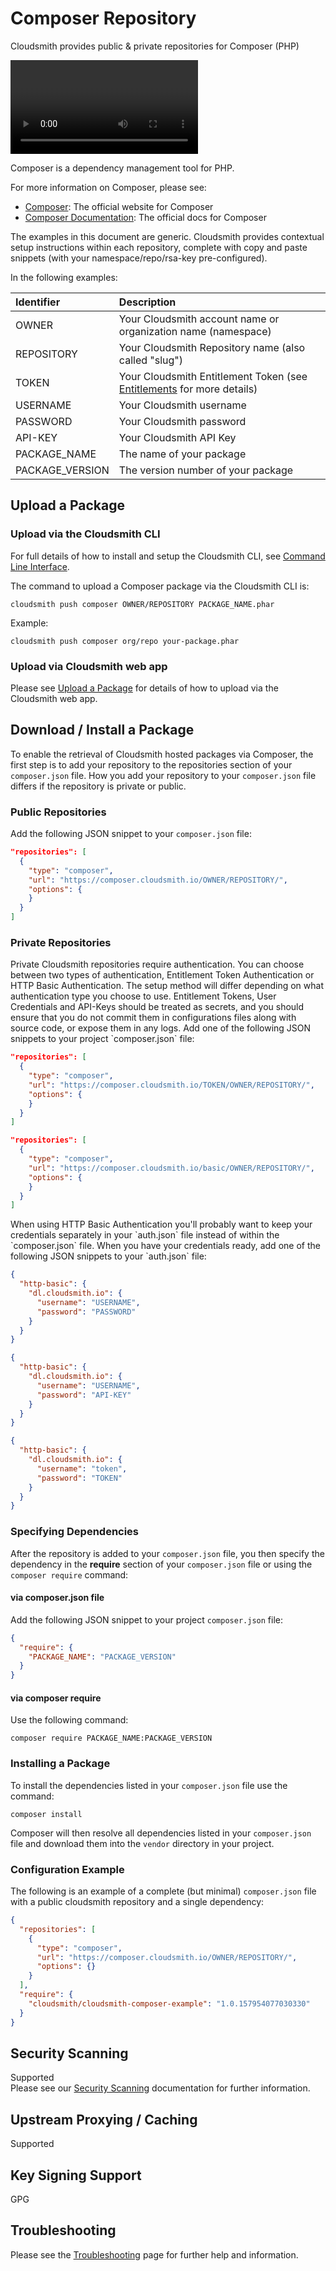 
# Composer Repository

Cloudsmith provides public & private repositories for Composer (PHP)

<Video wistiaId="x8h72d4jxd"></Video>

Composer is a dependency management tool for PHP.

For more information on Composer, please see:

- [Composer](https://getcomposer.org/): The official website for Composer
- [Composer Documentation](https://getcomposer.org/doc/): The official docs for Composer

<Note variant="note" headline="Contextual Documentation">
  The examples in this document are generic. Cloudsmith provides contextual setup instructions within each repository, complete with copy and paste snippets (with your namespace/repo/rsa-key pre-configured).
</Note>

In the following examples: 

| Identifier      | Description                                                                               |
| :-------------- | :---------------------------------------------------------------------------------------- |
| OWNER           | Your Cloudsmith account name or organization name (namespace)                             |
| REPOSITORY      | Your Cloudsmith Repository name (also called "slug")                                      |
| TOKEN           | Your Cloudsmith Entitlement Token (see [Entitlements](/software-distribution/entitlement-tokens) for more details) |
| USERNAME        | Your Cloudsmith username                                                                  |
| PASSWORD        | Your Cloudsmith password                                                                  |
| API-KEY         | Your Cloudsmith API Key                                                                   |
| PACKAGE_NAME    | The name of your package                                                                  |
| PACKAGE_VERSION | The version number of your package                                                        |

## Upload a Package

### Upload via the Cloudsmith CLI

For full details of how to install and setup the Cloudsmith CLI, see [Command Line Interface](/developer-tools/cli).

The command to upload a Composer package via the Cloudsmith CLI is: 

```shell
cloudsmith push composer OWNER/REPOSITORY PACKAGE_NAME.phar
```

Example:

```shell
cloudsmith push composer org/repo your-package.phar
```

### Upload via Cloudsmith web app

Please see [Upload a Package](/artifact-management/package-upload) for details of how to upload via the Cloudsmith web app.

## Download / Install a Package

To enable the retrieval of Cloudsmith hosted packages via Composer, the first step is to add your repository to the repositories section of your `composer.json` file.  How you add your repository to your `composer.json` file differs if the repository is private or public.

### Public Repositories

Add the following JSON snippet to your `composer.json` file: 

```json
"repositories": [
  {
    "type": "composer",
    "url": "https://composer.cloudsmith.io/OWNER/REPOSITORY/",
    "options": {
    }
  }
]
```

### Private Repositories

<Note variant="note" headline="Private Repositories">
Private Cloudsmith repositories require authentication.  You can choose between two types of authentication, Entitlement Token Authentication or HTTP Basic Authentication. 
The setup method will differ depending on what authentication type you choose to use.
</Note>

<Note variant="warning" headline="Warning">
Entitlement Tokens, User Credentials and API-Keys should be treated as secrets, and you should ensure that you do not commit them in configurations files along with source code, or expose them in any logs.
</Note>
Add one of the following JSON snippets to your project `composer.json` file:

```json Entitlemet Token Auth
"repositories": [
  {
    "type": "composer",
    "url": "https://composer.cloudsmith.io/TOKEN/OWNER/REPOSITORY/",
    "options": {
    }
  }
]
```
```json HTTP Basic Auth
"repositories": [
  {
    "type": "composer",
    "url": "https://composer.cloudsmith.io/basic/OWNER/REPOSITORY/",
    "options": {
    }
  }
]
```

<Note variant="note" headline="Note">
When using HTTP Basic Authentication you'll probably want to keep your credentials separately in your `auth.json` file instead of within the `composer.json` file. When you have your credentials ready, add one of the following JSON snippets to your `auth.json` file:
</Note>

```json Username + Password
{
  "http-basic": {
    "dl.cloudsmith.io": {
      "username": "USERNAME",
      "password": "PASSWORD"
    }
  }
}
```
```json Username + API-Key
{
  "http-basic": {
    "dl.cloudsmith.io": {
      "username": "USERNAME",
      "password": "API-KEY"
    }
  }
}
```
```json Entitlement Token
{
  "http-basic": {
    "dl.cloudsmith.io": {
      "username": "token",
      "password": "TOKEN"
    }
  }
}
```

### Specifying Dependencies

After the repository is added to your `composer.json` file, you then specify the dependency in the **require** section of your `composer.json` file or using the `composer require` command: 

#### via composer.json file

Add the following JSON snippet to your project `composer.json` file:

```json
{
  "require": {
    "PACKAGE_NAME": "PACKAGE_VERSION"
  }
}
```

#### via composer require

Use the following command: 

```shell
composer require PACKAGE_NAME:PACKAGE_VERSION
```

### Installing a Package

To install the dependencies listed in your `composer.json` file use the command: 

```shell
composer install
```

Composer will then resolve all dependencies listed in your `composer.json` file and download them into the `vendor` directory in your project.

### Configuration Example

The following is an example of a complete (but minimal) `composer.json` file with a public cloudsmith repository and a single dependency: 

```json
{
  "repositories": [
    {
      "type": "composer",
      "url": "https://composer.cloudsmith.io/OWNER/REPOSITORY/",
      "options": {}
    }
  ],
  "require": {
    "cloudsmith/cloudsmith-composer-example": "1.0.157954077030330"
  }
}
```

## Security Scanning

<span class="cs-tag cs-tag-dark-green">Supported</span>  
Please see our [Security Scanning](/policy-management/vulnerability-policy) documentation for further information.

## Upstream Proxying / Caching

<span class="cs-tag cs-tag-dark-grey">Supported</span>

## Key Signing Support

<span class="cs-tag cs-tag-blue">GPG</span>

## Troubleshooting

Please see the [Troubleshooting](/troubleshooting) page for further help and information.
